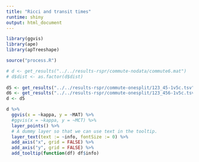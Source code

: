 ```yaml
---
title: "Ricci and transit times"
runtime: shiny
output: html_document
---
```


```r

library(ggvis)
library(ape)
library(apTreeshape)

source("process.R")

# d <- get_results("../../results-rspr/commute-nodata/commute6.mat")
# d$dist <- as.factor(d$dist)
                   
d5 <- get_results("../../results-rspr/commute-onesplit/123_45-1v5c.tsv")
d6 <- get_results("../../results-rspr/commute-onesplit/123_456-1v5c.tsv")
d <- d5

d %>%
  ggvis(x = ~kappa, y = ~MAT) %>%
  #ggvis(x = ~kappa, y = ~MCT) %>%
  layer_points() %>%
  # A dummy layer so that we can use text in the tooltip.
  layer_text(text := ~info, fontSize := 0) %>%
  add_axis("x", grid = FALSE) %>%
  add_axis("y", grid = FALSE) %>%
  add_tooltip(function(df) df$info)
```
